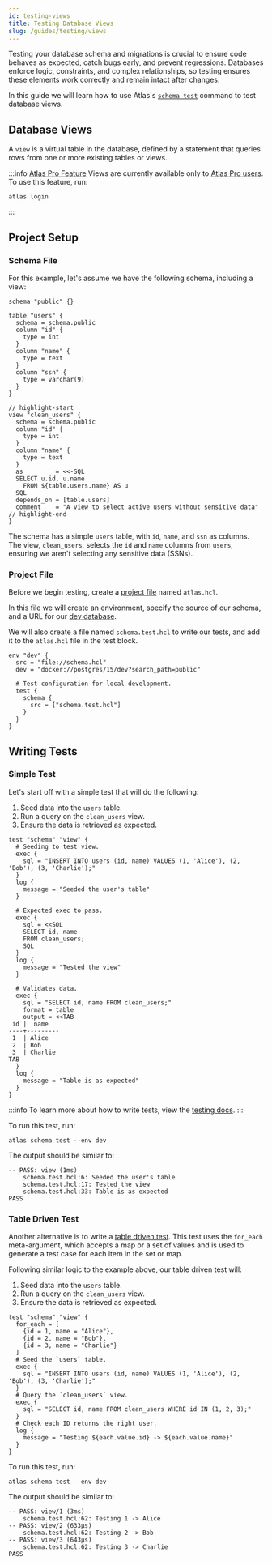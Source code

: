 ```yaml
---
id: testing-views
title: Testing Database Views
slug: /guides/testing/views
---
```


Testing your database schema and migrations is crucial to ensure code behaves as expected, catch bugs early,
and prevent regressions. Databases enforce logic, constraints, and complex relationships,
so testing ensures these elements work correctly and remain intact after changes.

In this guide we will learn how to use Atlas's [`schema test`](/testing/schema) command to test database views.

## Database Views
A `view` is a virtual table in the database, defined by a statement that queries rows from one or more existing tables or views.

:::info [Atlas Pro Feature](/features#pro-plan)
Views are currently available only to [Atlas Pro users](/features#pro-plan). To use this feature, run:
```
atlas login
```
:::

## Project Setup

### Schema File
For this example, let's assume we have the following schema, including a view:

```hcl title="schema.hcl"
schema "public" {}

table "users" {
  schema = schema.public
  column "id" {
    type = int
  }
  column "name" {
    type = text
  }
  column "ssn" {
    type = varchar(9)
  }
}

// highlight-start
view "clean_users" {
  schema = schema.public
  column "id" {
    type = int
  }
  column "name" {
    type = text
  }
  as         = <<-SQL
  SELECT u.id, u.name
    FROM ${table.users.name} AS u
  SQL
  depends_on = [table.users]
  comment    = "A view to select active users without sensitive data"
// highlight-end
}
```

The schema has a simple `users` table, with `id`, `name`, and `ssn` as columns.
The view, `clean_users`, selects the `id` and `name` columns from `users`, ensuring we
aren't selecting any sensitive data (SSNs).

### Project File
Before we begin testing, create a [project file](/atlas-schema/projects#project-files) named
`atlas.hcl`.

In this file we will create an environment, specify the source of our schema,
and a URL for our [dev database](/concepts/dev-database).

We will also create a file named `schema.test.hcl` to write our tests, and
add it to the `atlas.hcl` file in the test block.

```hcl title="atlas.hcl"
env "dev" {
  src = "file://schema.hcl"
  dev = "docker://postgres/15/dev?search_path=public"

  # Test configuration for local development.
  test {
    schema {
      src = ["schema.test.hcl"]
    }
  }
}
```

## Writing Tests

### Simple Test
Let's start off with a simple test that will do the following:
1. Seed data into the `users` table.
2. Run a query on the `clean_users` view.
3. Ensure the data is retrieved as expected.

```hcl title="schema.test.hcl"
test "schema" "view" {
  # Seeding to test view.
  exec {
    sql = "INSERT INTO users (id, name) VALUES (1, 'Alice'), (2, 'Bob'), (3, 'Charlie');"
  }
  log {
    message = "Seeded the user's table"
  }

  # Expected exec to pass.
  exec {
    sql = <<SQL
    SELECT id, name
    FROM clean_users;
    SQL
  }
  log {
    message = "Tested the view"
  }

  # Validates data.
  exec {
    sql = "SELECT id, name FROM clean_users;"
    format = table
    output = <<TAB
 id |  name
----+---------
 1  | Alice
 2  | Bob
 3  | Charlie
TAB
  }
  log {
    message = "Table is as expected"
  }
}

```

:::info
To learn more about how to write tests, view the [testing docs](/testing/schema).
:::

To run this test, run:

```
atlas schema test --env dev
```

The output should be similar to:

```testoutput title="Test Output"
-- PASS: view (1ms)
    schema.test.hcl:6: Seeded the user's table
    schema.test.hcl:17: Tested the view
    schema.test.hcl:33: Table is as expected
PASS
```

### Table Driven Test

Another alternative is to write a [table driven test](/testing/schema#table-driven-tests). This
test uses the `for_each` meta-argument, which accepts a map or a set of values and is used to generate
a test case for each item in the set or map.

Following similar logic to the example above, our table driven test will:
1. Seed data into the `users` table.
2. Run a query on the `clean_users` view.
3. Ensure the data is retrieved as expected.

```hcl title="schema.test.hcl"
test "schema" "view" {
  for_each = [
    {id = 1, name = "Alice"},
    {id = 2, name = "Bob"},
    {id = 3, name = "Charlie"}
  ]
  # Seed the `users` table.
  exec {
    sql = "INSERT INTO users (id, name) VALUES (1, 'Alice'), (2, 'Bob'), (3, 'Charlie');"
  }
  # Query the `clean_users` view.
  exec {
    sql = "SELECT id, name FROM clean_users WHERE id IN (1, 2, 3);"
  }
  # Check each ID returns the right user.
  log {
    message = "Testing ${each.value.id} -> ${each.value.name}"
  }
}
```

To run this test, run:

```
atlas schema test --env dev
```

The output should be similar to:

```testoutput title="Test Output"
-- PASS: view/1 (3ms)
    schema.test.hcl:62: Testing 1 -> Alice
-- PASS: view/2 (633µs)
    schema.test.hcl:62: Testing 2 -> Bob
-- PASS: view/3 (643µs)
    schema.test.hcl:62: Testing 3 -> Charlie
PASS
```

